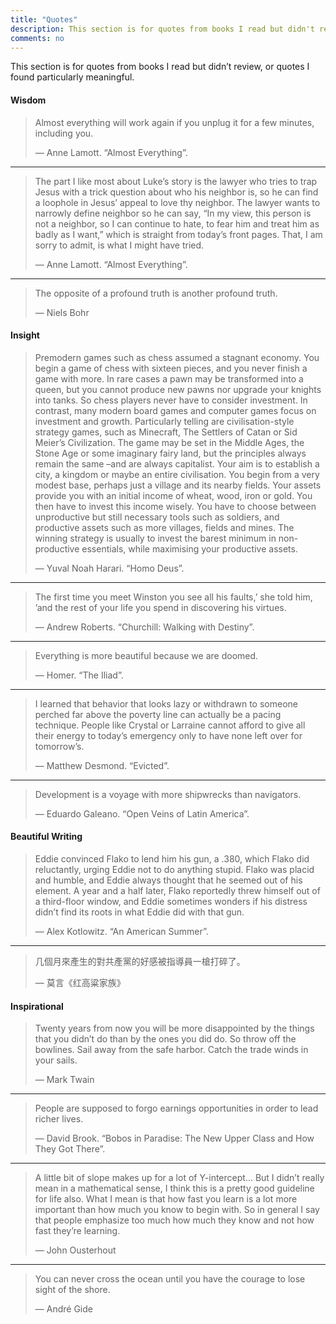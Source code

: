 ```yaml
---
title: "Quotes"
description: This section is for quotes from books I read but didn't review, or quotes I found particularly meaningful.
comments: no
---
```


This section is for quotes from books I read but didn't review, or quotes I found particularly meaningful. 

#### Wisdom

> Almost everything will work again if you unplug it for a few minutes, including you.
> 
> --- Anne Lamott. “Almost Everything”.

---

> The part I like most about Luke’s story is the lawyer who tries to trap Jesus with a trick question about who his neighbor is, so he can find a loophole in Jesus’ appeal to love thy neighbor. The lawyer wants to narrowly define neighbor so he can say, “In my view, this person is not a neighbor, so I can continue to hate, to fear him and treat him as badly as I want,” which is straight from today’s front pages. That, I am sorry to admit, is what I might have tried.
>
> --- Anne Lamott. “Almost Everything”.

---

> The opposite of a profound truth is another profound truth.
>
> --- Niels Bohr

#### Insight

> Premodern games such as chess assumed a stagnant economy. You begin a game of chess with sixteen pieces, and you never finish a game with more. In rare cases a pawn may be transformed into a queen, but you cannot produce new pawns nor upgrade your knights into tanks. So chess players never have to consider investment. In contrast, many modern board games and computer games focus on investment and growth. Particularly telling are civilisation-style strategy games, such as Minecraft, The Settlers of Catan or Sid Meier’s Civilization. The game may be set in the Middle Ages, the Stone Age or some imaginary fairy land, but the principles always remain the same –and are always capitalist. Your aim is to establish a city, a kingdom or maybe an entire civilisation. You begin from a very modest base, perhaps just a village and its nearby fields. Your assets provide you with an initial income of wheat, wood, iron or gold. You then have to invest this income wisely. You have to choose between unproductive but still necessary tools such as soldiers, and productive assets such as more villages, fields and mines. The winning strategy is usually to invest the barest minimum in non-productive essentials, while maximising your productive assets. 
>
> --- Yuval Noah Harari. "Homo Deus".
 
---
 
> The first time you meet Winston you see all his faults,’ she told him, ‘and the rest of your life you spend in discovering his virtues.
>
> --- Andrew Roberts. “Churchill: Walking with Destiny”.  

---

> Everything is more beautiful because we are doomed. 
>
> --- Homer. "The Iliad".

---

>I learned that behavior that looks lazy or withdrawn to someone perched far above the poverty line can actually be a pacing technique. People like Crystal or Larraine cannot afford to give all their energy to today’s emergency only to have none left over for tomorrow’s.
>
> --- Matthew Desmond. "Evicted".

---

>Development is a voyage with more shipwrecks than navigators.
>
> --- Eduardo Galeano. "Open Veins of Latin America".


#### Beautiful Writing

> Eddie convinced Flako to lend him his gun, a .380, which Flako did reluctantly, urging Eddie not to do anything stupid. Flako was placid and humble, and Eddie always thought that he seemed out of his element. A year and a half later, Flako reportedly threw himself out of a third-floor window, and Eddie sometimes wonders if his distress didn’t find its roots in what Eddie did with that gun.
>
> --- Alex Kotlowitz. “An American Summer”. 

---

> 几個月來產生的對共產黨的好感被指導員一槍打碎了。
>
> --- 莫言《红高粱家族》

#### Inspirational

>Twenty years from now you will be more disappointed by the things that you didn't do than by the ones you did do. So throw off the bowlines. Sail away from the safe harbor. Catch the trade winds in your sails.
>
> --- Mark Twain

---

> People are supposed to forgo earnings opportunities in order to lead richer lives. 
>
> --- David Brook. "Bobos in Paradise: The New Upper Class and How They Got There".

---

> A little bit of slope makes up for a lot of Y-intercept... But I didn’t really mean in a mathematical sense, I think this is a pretty good guideline for life also.  What I mean is that how fast you learn is a lot more important than how much you know to begin with.  So in general I say that people emphasize too much how much they know and not how fast they’re learning.
>
> --- John Ousterhout

---

> You can never cross the ocean until you have the courage to lose sight of the shore.
>
> --- André Gide


